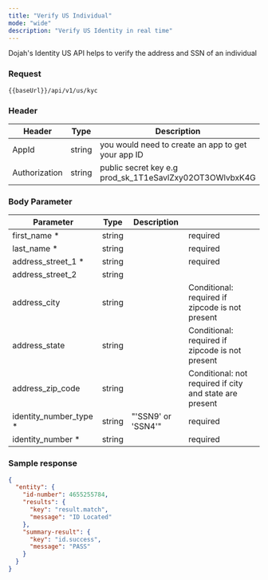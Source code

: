 ```yaml
---
title: "Verify US Individual"
mode: "wide"
description: "Verify US Identity in real time"
---
```



Dojah's Identity US API helps to verify the address and SSN of an individual

### Request

```text [GET]
{{baseUrl}}/api/v1/us/kyc
```

### Header

| Header | Type | Description |
| --- | --- | --- |
| AppId | string | you would need to create an app to get your app ID |
| Authorization | string | public secret key e.g prod\_sk\_1T1eSavlZxy02OT3OWlvbxK4G |

### Body Parameter

| Parameter | Type | Description |  |
| --- | --- | --- | --- |
| first\_name \* | string |  | required |
| last\_name \* | string |  | required |
| address\_street\_1 \* | string |  | required |
| address\_street\_2 | string |  |  |
| address\_city | string |  | Conditional: required if zipcode is not present |
| address\_state | string |  | Conditional: required if zipcode is not present |
| address\_zip\_code | string |  | Conditional: not required if city and state are present |
| identity\_number\_type \* | string | "'SSN9' or 'SSN4'" | required |
| identity\_number \* | string |  | required |

### Sample response

```json Response
{
  "entity": {
    "id-number": 4655255784,
    "results": {
      "key": "result.match",
      "message": "ID Located"
    },
    "summary-result": {
      "key": "id.success",
      "message": "PASS"
    }
  }
}
```